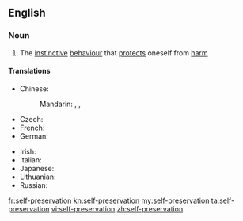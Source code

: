 ==English==

===Noun===
{{wikipedia}}
{{en-noun|sg=[[self]]-[[preservation]]|-}}

# The [[instinctive]] [[behaviour]] that [[protect]]s oneself from [[harm]]

====Translations====
{{trans-top|self-preservation}}
* Chinese:
*: Mandarin: {{t|zh|自我保護|sc=Hani}}, {{t|zh|自我保护|tr=zìwǒ bǎohù|sc=Hani}}, {{t|zh|自保|tr=zìbǎo|sc=Hani}}
* Czech: {{t-|cs|sebezáchova|f}}
* French: {{t+|fr|autoconservation|f}}
* German: {{t|de|Selbsterhaltung|f}}
{{trans-mid}}
* Irish: {{t-|ga|féinchaomhnú|m|xs=Irish}}
* Italian: {{t-|it|autoconservazione|f}}
* Japanese: {{t|ja|自己保存|tr=しこほぞん, jiko-hozon|sc=Jpan}}
* Lithuanian: {{t-|lt|savisauga|f|xs=Lithuanian}}
* Russian: {{t|ru|самосохранение|n|tr=samosoxranénije|sc=Cyrl}}
{{trans-bottom}}

[[fr:self-preservation]]
[[kn:self-preservation]]
[[my:self-preservation]]
[[ta:self-preservation]]
[[vi:self-preservation]]
[[zh:self-preservation]]